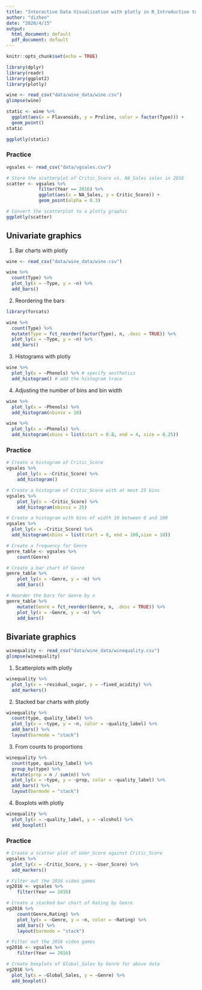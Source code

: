 ```yaml
---
title: "Interactive Data Visualization with plotly in R_Introduction to plotly"
author: "dizhen"
date: "2020/4/15"
output:
  html_document: default
  pdf_document: default
---
```


```r
knitr::opts_chunk$set(echo = TRUE)
```

```r
library(dplyr)
library(readr)
library(ggplot2)
library(plotly)

wine <- read_csv("data/wine_data/wine.csv")
glimpse(wine)

static <- wine %>%
  ggplot(aes(x = Flavanoids, y = Proline, color = factor(Type))) +
  geom_point()
static

ggplotly(static)
```

### Practice

```r
vgsales <- read_csv("data/vgsales.csv")

# Store the scatterplot of Critic_Score vs. NA_Sales sales in 2016
scatter <- vgsales %>%
			filter(Year == 2016) %>%
			ggplot(aes(x = NA_Sales, y = Critic_Score)) +
			geom_point(alpha = 0.3)

# Convert the scatterplot to a plotly graphic
ggplotly(scatter)
```



## Univariate graphics

1. Bar charts with plotly
```r
wine <- read_csv("data/wine_data/wine.csv")

wine %>%
  count(Type) %>%
  plot_ly(x = ~Type, y = ~n) %>%
  add_bars()
```

2. Reordering the bars

```r
library(forcats)

wine %>%
  count(Type) %>%
  mutate(Type = fct_reorder(factor(Type), n, .desc = TRUE)) %>%
  plot_ly(x = ~Type, y = ~n) %>%
  add_bars()
```

3. Histograms with plotly
```r
wine %>%
  plot_ly(x = ~Phenols) %>% # specify aesthetics
  add_histogram() # add the histogram trace
```

4. Adjusting the number of bins and bin width

```r
wine %>%
  plot_ly(x = ~Phenols) %>%
  add_histogram(nbinsx = 10)

wine %>%
  plot_ly(x = ~Phenols) %>%
  add_histogram(xbins = list(start = 0.8, end = 4, size = 0.25))
```

### Practice

```r
# Create a histogram of Critic_Score
vgsales %>%
	plot_ly(x = ~Critic_Score) %>%
	add_histogram()	

# Create a histogram of Critic_Score with at most 25 bins
vgsales %>%
	plot_ly(x = ~Critic_Score) %>%
	add_histogram(nbinsx = 25)

# Create a histogram with bins of width 10 between 0 and 100
vgsales %>%
  plot_ly(x = ~Critic_Score) %>%
  add_histogram(xbins = list(start = 0, end = 100,size = 10))
```

```r
# Create a frequency for Genre
genre_table <- vgsales %>%
	count(Genre)

# Create a bar chart of Genre
genre_table %>%
	plot_ly(x = ~Genre, y = ~n) %>%
	add_bars()

# Reorder the bars for Genre by n
genre_table %>%
	mutate(Genre = fct_reorder(Genre, n, .desc = TRUE)) %>%
	plot_ly(x = ~Genre, y = ~n) %>% 
	add_bars()  

```


## Bivariate graphics

```r
winequality <- read_csv("data/wine_data/winequality.csv")
glimpse(winequality)
```

1. Scatterplots with plotly

```r
winequality %>%
  plot_ly(x = ~residual_sugar, y = ~fixed_acidity) %>%
  add_markers()
```

2. Stacked bar charts with plotly

```r
winequality %>%
  count(type, quality_label) %>%
  plot_ly(x = ~type, y = ~n, color = ~quality_label) %>%
  add_bars() %>%
  layout(barmode = "stack")
```

3. From counts to proportions

```r
winequality %>%
  count(type, quality_label) %>%
  group_by(type) %>%
  mutate(prop = n / sum(n)) %>%
  plot_ly(x = ~type, y = ~prop, color = ~quality_label) %>%
  add_bars() %>%
  layout(barmode = "stack")

```

4. Boxplots with plotly

```r
winequality %>%
  plot_ly(x = ~quality_label, y = ~alcohol) %>%
  add_boxplot()
```


### Practice

```r
# Create a scatter plot of User_Score against Critic_Score
vgsales %>% 
  plot_ly(x = ~Critic_Score, y = ~User_Score) %>%
  add_markers()
```

```r
# Filter out the 2016 video games
vg2016 <- vgsales %>%
	filter(Year == 2016)

# Create a stacked bar chart of Rating by Genre
vg2016 %>%
	count(Genre,Rating) %>%
	plot_ly(x = ~Genre, y = ~n, color = ~Rating) %>%
  	add_bars() %>%
  	layout(barmode = "stack")
```

```r
# Filter out the 2016 video games
vg2016 <- vgsales %>%
	filter(Year == 2016)

# Create boxplots of Global_Sales by Genre for above data
vg2016 %>% 
  plot_ly(x = ~Global_Sales, y = ~Genre) %>%
  add_boxplot()
```